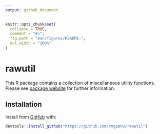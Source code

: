 ```yaml
---
output: github_document
---
```


<!-- README.md is generated from README.Rmd. Please edit that file -->

```r
knitr::opts_chunk$set(
  collapse = TRUE,
  comment = "#>",
  fig.path = "man/figures/README-",
  out.width = "100%"
)
```

# rawutil

<!-- badges: start -->
<!-- badges: end -->

This R package contains a collection of miscellaneous utility functions. Please see [package website](https://rmgpanw.github.io/rawutil/) for further information.

## Installation

Install from [GitHub](https://github.com/rmgpanw/rawutil) with:

``` r
devtools::install_github("https://github.com/rmgpanw/rawutil")
```

